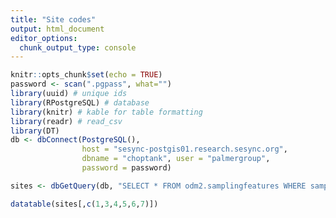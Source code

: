 ```yaml
---
title: "Site codes"
output: html_document
editor_options: 
  chunk_output_type: console
---
```




```r
knitr::opts_chunk$set(echo = TRUE)
password <- scan(".pgpass", what="")
library(uuid) # unique ids
library(RPostgreSQL) # database
library(knitr) # kable for table formatting
library(readr) # read_csv
library(DT)
db <- dbConnect(PostgreSQL(), 
                host = "sesync-postgis01.research.sesync.org",
                dbname = "choptank", user = "palmergroup",
                password = password)
```

```r
sites <- dbGetQuery(db, "SELECT * FROM odm2.samplingfeatures WHERE samplingfeaturetypecv = 'site'")
```


```r
datatable(sites[,c(1,3,4,5,6,7)])
```
